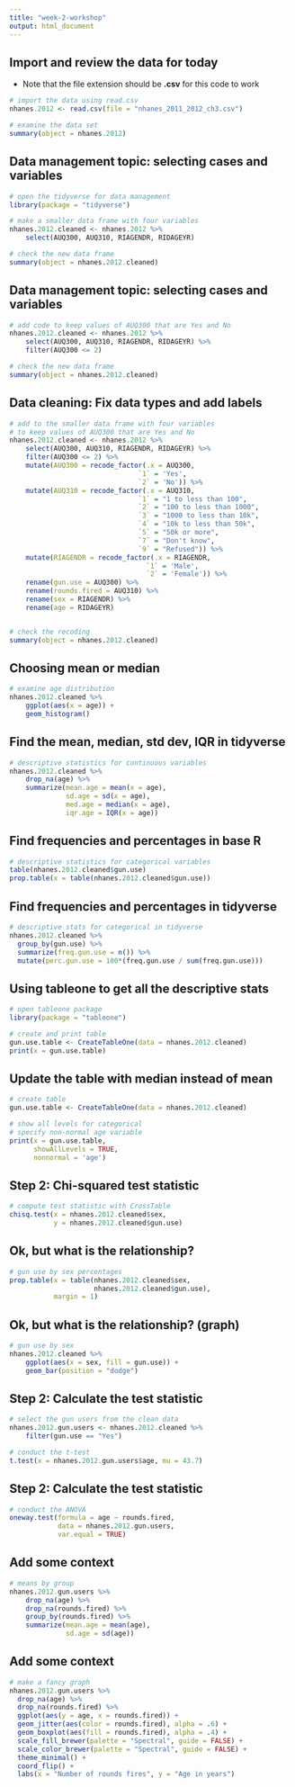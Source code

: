 ---
title: "week-2-workshop"
output: html_document
---

## Import and review the data for today

* Note that the file extension should be **.csv** for this code to work

```{r}
# import the data using read.csv
nhanes.2012 <- read.csv(file = "nhanes_2011_2012_ch3.csv")

# examine the data set 
summary(object = nhanes.2012)
```

## Data management topic: selecting cases and variables 

```{r}
# open the tidyverse for data management
library(package = "tidyverse")

# make a smaller data frame with four variables 
nhanes.2012.cleaned <- nhanes.2012 %>%
    select(AUQ300, AUQ310, RIAGENDR, RIDAGEYR)

# check the new data frame 
summary(object = nhanes.2012.cleaned)
```

## Data management topic: selecting cases and variables 

```{r}
# add code to keep values of AUQ300 that are Yes and No
nhanes.2012.cleaned <- nhanes.2012 %>%
    select(AUQ300, AUQ310, RIAGENDR, RIDAGEYR) %>%
    filter(AUQ300 <= 2)

# check the new data frame 
summary(object = nhanes.2012.cleaned)
```

## Data cleaning: Fix data types and add labels 

```{r}
# add to the smaller data frame with four variables 
# to keep values of AUQ300 that are Yes and No
nhanes.2012.cleaned <- nhanes.2012 %>%
    select(AUQ300, AUQ310, RIAGENDR, RIDAGEYR) %>%
    filter(AUQ300 <= 2) %>%
    mutate(AUQ300 = recode_factor(.x = AUQ300,
                                `1` = 'Yes',
                                `2` = 'No')) %>%
    mutate(AUQ310 = recode_factor(.x = AUQ310,
                                `1` = "1 to less than 100",
                                `2` = "100 to less than 1000",
                                `3` = "1000 to less than 10k",
                                `4` = "10k to less than 50k",
                                `5` = "50k or more",
                                `7` = "Don't know",
                                `9` = "Refused")) %>%
    mutate(RIAGENDR = recode_factor(.x = RIAGENDR,
                                  `1` = 'Male',
                                  `2` = 'Female')) %>%
    rename(gun.use = AUQ300) %>%
    rename(rounds.fired = AUQ310) %>%
    rename(sex = RIAGENDR) %>%
    rename(age = RIDAGEYR) 


# check the recoding
summary(object = nhanes.2012.cleaned)

```

## Choosing mean or median

```{r}
# examine age distribution  
nhanes.2012.cleaned %>%
    ggplot(aes(x = age)) + 
    geom_histogram()
```

## Find the mean, median, std dev, IQR in tidyverse 

```{r}
# descriptive statistics for continuous variables
nhanes.2012.cleaned %>%
    drop_na(age) %>%
    summarize(mean.age = mean(x = age),
              sd.age = sd(x = age),
              med.age = median(x = age),
              iqr.age = IQR(x = age))
```

## Find frequencies and percentages in base R

```{r}
# descriptive statistics for categorical variables 
table(nhanes.2012.cleaned$gun.use) 
prop.table(x = table(nhanes.2012.cleaned$gun.use))
```

## Find frequencies and percentages in tidyverse  

```{r}
# descriptive stats for categorical in tidyverse
nhanes.2012.cleaned %>%
  group_by(gun.use) %>%
  summarize(freq.gun.use = n()) %>%
  mutate(perc.gun.use = 100*(freq.gun.use / sum(freq.gun.use)))
```

## Using tableone to get all the descriptive stats

```{r}
# open tableone package
library(package = "tableone")
```

```{r}
# create and print table 
gun.use.table <- CreateTableOne(data = nhanes.2012.cleaned)
print(x = gun.use.table)
```

## Update the table with median instead of mean

```{r}
# create table 
gun.use.table <- CreateTableOne(data = nhanes.2012.cleaned)

# show all levels for categorical 
# specify non-normal age variable
print(x = gun.use.table, 
      showAllLevels = TRUE,
      nonnormal = 'age')
```

## Step 2: Chi-squared test statistic 

```{r}
# compute test statistic with CrossTable
chisq.test(x = nhanes.2012.cleaned$sex,
           y = nhanes.2012.cleaned$gun.use)
```


## Ok, but what is the relationship? 

```{r}
# gun use by sex percentages
prop.table(x = table(nhanes.2012.cleaned$sex,
                     nhanes.2012.cleaned$gun.use),
           margin = 1)
```

## Ok, but what is the relationship? (graph)

```{r}
# gun use by sex
nhanes.2012.cleaned %>%
    ggplot(aes(x = sex, fill = gun.use)) + 
    geom_bar(position = "dodge")
```

## Step 2: Calculate the test statistic

```{r}
# select the gun users from the clean data
nhanes.2012.gun.users <- nhanes.2012.cleaned %>%
    filter(gun.use == "Yes")

# conduct the t-test
t.test(x = nhanes.2012.gun.users$age, mu = 43.7)

```

## Step 2: Calculate the test statistic 

```{r}
# conduct the ANOVA
oneway.test(formula = age ~ rounds.fired,
            data = nhanes.2012.gun.users,
            var.equal = TRUE)
```

## Add some context 

```{r}
# means by group 
nhanes.2012.gun.users %>% 
    drop_na(age) %>% 
    drop_na(rounds.fired) %>%
    group_by(rounds.fired) %>%
    summarize(mean.age = mean(age),
              sd.age = sd(age))
```

## Add some context 

```{r}
# make a fancy graph
nhanes.2012.gun.users %>%
  drop_na(age) %>% 
  drop_na(rounds.fired) %>%
  ggplot(aes(y = age, x = rounds.fired)) + 
  geom_jitter(aes(color = rounds.fired), alpha = .6) +
  geom_boxplot(aes(fill = rounds.fired), alpha = .4) + 
  scale_fill_brewer(palette = "Spectral", guide = FALSE) +
  scale_color_brewer(palette = "Spectral", guide = FALSE) +
  theme_minimal() + 
  coord_flip() +
  labs(x = "Number of rounds fires", y = "Age in years")
```



